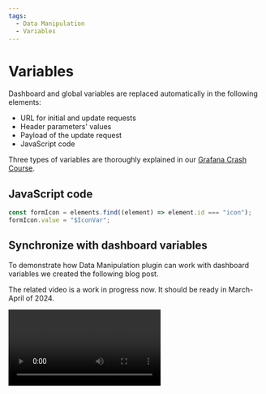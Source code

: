 ```yaml
---
tags:
  - Data Manipulation
  - Variables
---
```



# Variables

Dashboard and global variables are replaced automatically in the following elements:

- URL for initial and update requests
- Header parameters' values
- Payload of the update request
- JavaScript code

Three types of variables are thoroughly explained in our [Grafana Crash Course](/grafana/variables).

## JavaScript code

```js
const formIcon = elements.find((element) => element.id === "icon");
formIcon.value = "$IconVar";
```

## Synchronize with dashboard variables

To demonstrate how Data Manipulation plugin can work with dashboard variables we created the following blog post.

<BlogPost
  href="/blog/form-panel-use-variables-20240301/"
  src="/img/blog/2024-03-12-form-variables/banner.png"
  title="Synchronize dashboard variables with Data Manipulation panel."
/>

The related video is a work in progress now. It should be ready in March-April of 2024.  

<Video
  src="https://www.youtube.com/embed/FMSEGGFbJy"
  title="Synchronize dashboard variables with Data Manipulation panel."
/>
